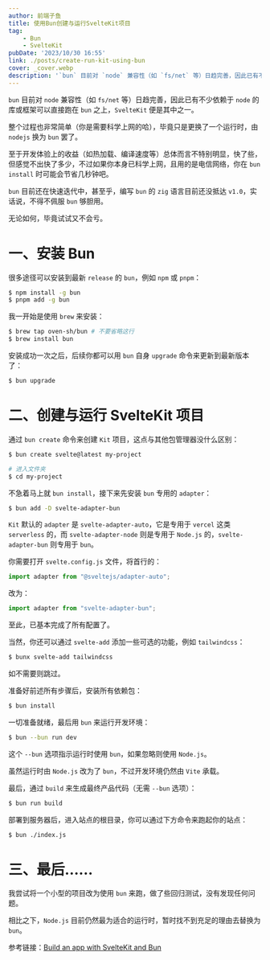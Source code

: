 ```yaml
---
author: 前端子鱼
title: 使用Bun创建与运行SvelteKit项目
tag: 
    - Bun
    - SvelteKit
pubDate: '2023/10/30 16:55'
link: ./posts/create-run-kit-using-bun
cover: _cover.webp
description: '`bun` 目前对 `node` 兼容性（如 `fs/net` 等）日趋完善，因此已有不少依赖于 `node` 的库或框架可以直接跑在 `bun` 之上，`SvelteKit` 便是其中之一。'
---
```


`bun` 目前对 `node` 兼容性（如 `fs/net` 等）日趋完善，因此已有不少依赖于 `node` 的库或框架可以直接跑在 `bun` 之上，`SvelteKit` 便是其中之一。

整个过程也非常简单（你是需要科学上网的哈），毕竟只是更换了一个运行时，由 `nodejs` 换为 `bun` 罢了。

至于开发体验上的收益（如热加载、编译速度等）总体而言不特别明显，快了些，但感觉不出快了多少，不过如果你本身已科学上网，且用的是电信网络，你在 `bun install` 时可能会节省几秒钟吧。

`bun` 目前还在快速迭代中，甚至乎，编写 `bun` 的 `zig` 语言目前还没抵达 `v1.0`，实话说，不得不佩服 `bun` 够胆用。

无论如何，毕竟试试又不会亏。

# 一、安装 Bun

很多途径可以安装到最新 `release` 的 `bun`，例如 `npm` 或 `pnpm`：

```bash
$ npm install -g bun
$ pnpm add -g bun
```

我一开始是使用 `brew` 来安装：

```bash
$ brew tap oven-sh/bun # 不要省略这行
$ brew install bun
```

安装成功一次之后，后续你都可以用 `bun` 自身 `upgrade` 命令来更新到最新版本了：

```bash
$ bun upgrade
```

# 二、创建与运行 SvelteKit 项目

通过 `bun create` 命令来创建 `Kit` 项目，这点与其他包管理器没什么区别：

```bash
$ bun create svelte@latest my-project

# 进入文件夹
$ cd my-project
```

不急着马上就 `bun install`，接下来先安装 `bun` 专用的 `adapter`：

```bash
$ bun add -D svelte-adapter-bun
```

`Kit` 默认的 `adapter` 是 `svelte-adapter-auto`，它是专用于 `vercel` 这类 `serverless` 的，而 `svelte-adapter-node` 则是专用于 `Node.js` 的，`svelte-adapter-bun` 则专用于 `bun`。

你需要打开 `svelte.config.js` 文件，将首行的：

```js
import adapter from "@sveltejs/adapter-auto";
```

改为：

```js
import adapter from "svelte-adapter-bun";
```

至此，已基本完成了所有配置了。

当然，你还可以通过 `svelte-add` 添加一些可选的功能，例如 `tailwindcss`：

```bash
$ bunx svelte-add tailwindcss
```

如不需要则跳过。

准备好前述所有步骤后，安装所有依赖包：

```bash
$ bun install
```

一切准备就绪，最后用 `bun` 来运行开发环境：

```bash
$ bun --bun run dev
```

这个 `--bun` 选项指示运行时使用 `bun`，如果忽略则使用 `Node.js`。

虽然运行时由 `Node.js` 改为了 `bun`，不过开发环境仍然由 `Vite` 承载。

最后，通过 `build` 来生成最终产品代码（无需 `--bun` 选项）：

```bash
$ bun run build
```

部署到服务器后，进入站点的根目录，你可以通过下方命令来跑起你的站点：

```bash
$ bun ./index.js 
```

# 三、最后……

我尝试将一个小型的项目改为使用 `bun` 来跑，做了些回归测试，没有发现任何问题。

相比之下，`Node.js` 目前仍然最为适合的运行时，暂时找不到充足的理由去替换为 `bun`。

参考链接：[Build an app with SvelteKit and Bun](https://bun.sh/guides/ecosystem/sveltekit)